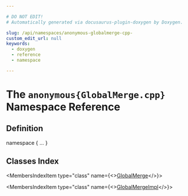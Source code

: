 ```yaml
---

# DO NOT EDIT!
# Automatically generated via docusaurus-plugin-doxygen by Doxygen.

slug: /api/namespaces/anonymous-globalmerge-cpp-
custom_edit_url: null
keywords:
  - doxygen
  - reference
  - namespace

---
```





# The `anonymous{GlobalMerge.cpp}` Namespace Reference

<DoxygenPage pluginConfig={pluginConfig}>



## Definition

<CodeBlock>namespace &#123; ... &#125;</CodeBlock>

## Classes Index

<MembersIndex>

<MembersIndexItem
  type="class"
  name={<><a href="/docs/api/classes/anonymous-namespace-globalmerge-cpp-/globalmerge">GlobalMerge</a></>}>
</MembersIndexItem>

<MembersIndexItem
  type="class"
  name={<><a href="/docs/api/classes/anonymous-namespace-globalmerge-cpp-/globalmergeimpl">GlobalMergeImpl</a></>}>
</MembersIndexItem>

</MembersIndex>


</DoxygenPage>
